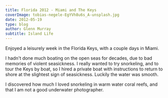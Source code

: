 ```yaml
---
title: Florida 2012 - Miami and The Keys
coverImage: tobias-negele-EgYVh8u6s_A-unsplash.jpg
date: 2012-05-19
type: blog
author: Glenn Murray
subtitle: Island Life
---
```


Enjoyed a leisurely week in the Florida Keys, with a couple days in Miami.

<Florida2012SlideShow />

I hadn't done much boating on the open seas for decades, due to bad memories of violent seasickness. I really wanted to try snorkeling, and to tour the Keys by boat, so I hired a private boat with instructions to return to shore at the slightest sign of seasickness. Luckily the water was smooth.

I discovered how much I loved snorkeling in warm water coral reefs, and that I am not a good underwater photographer.

<FloridaKeysSnorkeling2012SlideShow />
